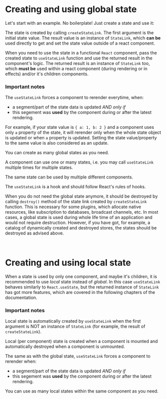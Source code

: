 

<Meta title="Introduction / Getting Started" id="getting-started" />

<Story name="Global state" ><br /></Story>

# Creating and using global state

Let's start with an example. No boilerplate! Just create a state and use it:

<PreviewSample example="global-getting-started" />

The state is created by calling `createStateLink`. The first argument is the initial state value.
The result value is an instance of `StateLink`,
which **can be** used directly to get and set the state value outside of a react component.

When you need to use the state in a functional `React` component,
pass the created state to `useStateLink` function
and use the returned result in the component's logic.
The returned result is an instance of `StateLink` too,
which **must be** used within a react component (during rendering
or in effects) and/or it's children components.

### Important notes

The `useStateLink` forces a component to rerender everytime, when:
* a segment/part of the state data is updated *AND only if*
* this segement was **used** by the component during or after the latest rendering.

For example, if your state value is `{ a: 1, b: 2 }` and
a component uses only `a` property of the state, it will rerender
only when the whole state object is updated or when `a` property is updated.
Setting the state value/property to the same value is also considered as an update.

You can create as many global states as you need.

A component can use one or many states,
i.e. you may call `useStateLink` multiple times for multiple states.

The same state can be used by multiple different components.

The `useStateLink` is a hook and should follow React's rules of hooks.

When you do not need the global state anymore, it should be destroyed by calling
`destroy()` method of the state link created by `createStateLink` function.
This is necessary for some plugins, which allocate native resources, like subscription to databases, broadcast channels, etc.
In most cases, a global state is used during whole life time of an application and would not require
destruction. However, if you have got, for example, a catalog of dynamically created and
destroyed stores, the states should be destroyed as advised above.

<Story name="Local state" ><br /></Story>

# Creating and using local state

When a state is used by only one component, and maybe it's children,
it is recommended to use *local* state instead of *global*.
In this case `useStateLink` behaves similarly to `React.useState`, but the
returned instance of `StateLink` has got more features,
which are covered in the following chapters of the documentation.

<PreviewSample example="local-getting-started" />

### Important notes

Local state is automatically created by `useStateLink` when the first argument
is NOT an instance of `StateLink` (for example, the result of `createStateLink`).

Local (per component) state is created when a component is mounted
and automatically destroyed when a component is unmounted.

The same as with the global state, `useStateLink` forces a component to rerender when:
* a segment/part of the state data is updated *AND only if*
* this segement was **used** by the component during or after the latest rendering.

You can use as many local states within the same component as you need.
